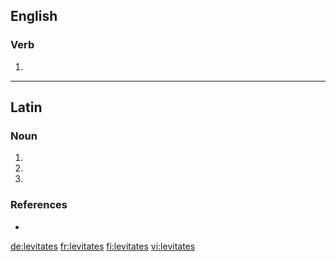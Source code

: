 {{also|lévitâtes}}
==English==

===Verb===
{{head|en|verb form}}

# {{en-third-person singular of|levitate}}

----

==Latin==

===Noun===
{{la-noun-form|levitātēs}}

# {{inflection of|levitās||nom|p|lang=la}}
# {{inflection of|levitās||acc|p|lang=la}}
# {{inflection of|levitās||voc|p|lang=la}}

===References===
* {{R:du Cange}}

[[de:levitates]]
[[fr:levitates]]
[[fi:levitates]]
[[vi:levitates]]